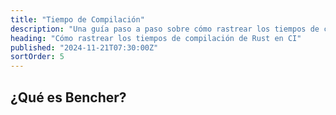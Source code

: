 ```yaml
---
title: "Tiempo de Compilación"
description: "Una guía paso a paso sobre cómo rastrear los tiempos de compilación de Rust en CI"
heading: "Cómo rastrear los tiempos de compilación de Rust en CI"
published: "2024-11-21T07:30:00Z"
sortOrder: 5
---
```



<Intro
  lang="Rust"
/>

## ¿Qué es Bencher?

<BencherIntro />

<Steps
  lang="Rust"
  flagUrl="/es/docs/explanation/adapters/#%EF%B8%8F-build-time"
  adapterUrl="/es/docs/explanation/adapters/#-json"
/>

<BuildTimeInner>
  <CargoBuild />
</BuildTimeInner>

<br />

<CallToAction />
